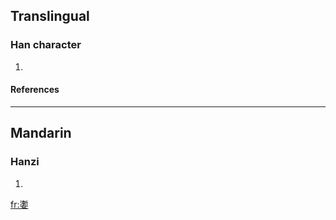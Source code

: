 ==Translingual==
===Han character===
{{Han char|rn=38|rad=女|as=14|sn=17|four=|canj=水中女 (ELV)}}
# {{defn|Han|sort=女14}}
====References====
{{Han ref|kx=0273.060|dkj=06830|dj=0541.110|hdz=21087.180|uh=5B31|ud=23345}}

----
==Mandarin==
===Hanzi===
{{cmn-hanzi|pin=[[cán]] (can2)|wg=ts'an<sup>2</sup>}}
# {{defn|Mandarin}}

[[fr:嬱]]